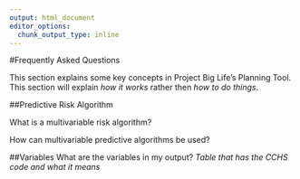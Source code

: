 ```yaml
---
output: html_document
editor_options: 
  chunk_output_type: inline
---
```

#Frequently Asked Questions

This section explains some key concepts in Project Big Life's Planning Tool. This section will explain *how it works* rather then *how to do things*.

##Predictive Risk Algorithm

What is a multivariable risk algorithm?

How can multivariable predictive algorithms be used?

##Variables
What are the variables in my output?
_Table that has the CCHS code and what it means_
